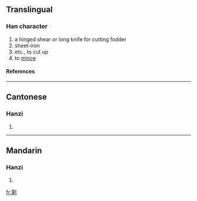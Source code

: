 ==Translingual==
===Han character===
{{Han char|rad=刀|as=14|sn=16|four=|canj=竹廿中弓 (HTLN)}}
# a hinged shear or long knife for cutting fodder
# sheet-iron
# etc., to cut up
# to [[mince]]
====References====
{{Han ref|kx=0145.040|hdz=10360.190|uh=350D|ud=13581}}

----
==Cantonese==
===Hanzi===
{{yue-hanzi|jyut=|y=chap3, ja3 jaai3}}
# {{defn|Cantonese}}

----
==Mandarin==
===Hanzi===
{{cmn-hanzi|pin=[[duǒ]] ([[duo3]]), [[zhá]] ([[zha2]])|wg=to<sup>3</sup>, cha<sup>2</sup>}}
# {{defn|Mandarin}}

[[fr:㔍]]